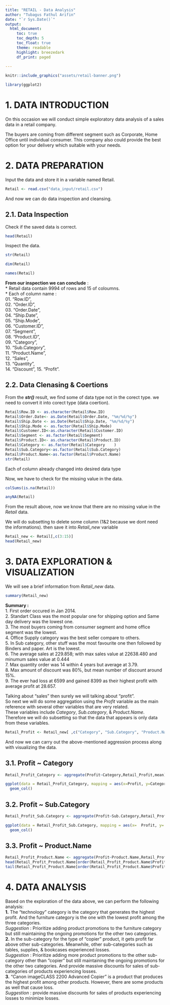 ---
title: "RETAIL - Data Analysis"
author: "Tubagus Fathul Arifin"
date: "`r Sys.Date()`"
output: 
  html_document:
     toc: true
     toc_depth: 5
     toc_float: true
     theme: readable
     highlight: breezedark
     df_print: paged
     
---

```{r echo=FALSE, out.width="100%"}
knitr::include_graphics("assets/retail-banner.png")
```
```{r setup, include=FALSE}

library(ggplot2)
```

# **1. DATA INTRODUCTION**

On this occasion we will conduct simple exploratory data analysis of a sales data in a retail company.

The buyers are coming from different segment such as Corporate, Home Office until individual consumer. This company also could provide the best option for your delivery which suitable with your needs.



# **2. DATA PREPARATION**

Input the data and store it in a variable named Retail.
```{r}
Retail <- read.csv("data_input/retail.csv")
```
And now we can do data inspection and cleansing.

## **2.1. Data Inspection**

Check if the saved data is correct.
```{r}
head(Retail)
```
Inspect the data.
```{r}
str(Retail)
```
```{r}
dim(Retail)
```
```{r}
names(Retail)
```
      
**From our inspection we can conclude** :   
  * Retail data contain 9994 of rows and 15 of coloumns.  
  * Each of column name :  
    01. “Row.ID”,  
    02. “Order.ID”,  
    03. “Order.Date”,  
    04. “Ship.Date”,  
    05. “Ship.Mode”,  
    06. “Customer.ID”,  
    07. “Segment”,  
    08. “Product.ID”,  
    09. “Category”,  
    10. “Sub.Category”,  
    11. “Product.Name”,  
    12. “Sales”,  
    13. “Quantity”,  
    14. “Discount”,
    15. “Profit”.  

## **2.2. Data Clenasing & Coertions**
From the ***str()*** result, we find some of data type not in the corect type. we need to convert it into corect type (data coertion).
```{r}
Retail$Row.ID <- as.character(Retail$Row.ID)
Retail$Order.Date<- as.Date(Retail$Order.Date, "%m/%d/%y")
Retail$Ship.Date <- as.Date(Retail$Ship.Date, "%m/%d/%y")
Retail$Ship.Mode <- as.factor(Retail$Ship.Mode)
Retail$Customer.ID<-as.character(Retail$Customer.ID)
Retail$Segment <- as.factor(Retail$Segment)
Retail$Product.ID<- as.character(Retail$Product.ID)
Retail$Category <- as.factor(Retail$Category    )
Retail$Sub.Category<-as.factor(Retail$Sub.Category)
Retail$Product.Name<-as.factor(Retail$Product.Name)
str(Retail)
```
Each of column already changed into desired data type

Now, we have to check for the missing value in the data.
```{r}
colSums(is.na(Retail))
```
```{r}
anyNA(Retail)
```
From the result above, now we know that there are no missing value in the *Retail* data.

We will do subsetting to delete some column (1&2 because we dont need the informations). then save it into *Retail_new* variable
```{r}
Retail_new <- Retail[,c(3:15)]
head(Retail_new)
```


# **3. DATA EXPLORATION & VISUALIZATION**

We will see a brief information from *Retail_new* data.

```{r}
summary(Retail_new)
```
    
**Summary :**  
1. First order occured in Jan 2014.  
2. Standart Class was the most popular one for shipping option and Same day delivery was the lowest one.  
3. The most buyers coming from consumer segment and home office segment was the lowest.  
4. Office Supply category was the best seller compare to others.  
5. In Sub category, other stuff was the most favourite one then followed by Binders and paper. Art is the lowest.  
6. The average sales at 229.858; with max sales value at 22638.480 and minumum sales value at 0.444  
7. Max quantity order was 14 within 4 years but average at 3.79.  
8. Max amount of discount was 80%, but mean number of discount around 15%.  
9. The ever had loss at 6599 and gained 8399 as their highest profit with average profit at 28.657.  


Talking about "sales" then surely we will talking about "profit".  
So next we will do some aggregation using the *Profit* variable as the main reference with several other variables that are very related.  
These variables include *Category*, *Sub.category*, & *Product.Name*.  
Therefore we will do subsetting so that the data that appears is only data from these variables.
```{r}
Retail_Profit <- Retail_new[ ,c("Category", "Sub.Category", "Product.Name", "Profit")]
```

And now we can carry out the above-mentioned aggression process along with visualizing the data.

## **3.1. Profit ~ Category **
```{r}
Retail_Profit_Category <- aggregate(Profit~Category,Retail_Profit,mean)
```
```{r}
ggplot(data = Retail_Profit_Category, mapping = aes(x=Profit, y=Category )) +
  geom_col()
```

## **3.2. Profit ~ Sub.Category **
```{r}
Retail_Profit_Sub.Category <- aggregate(Profit~Sub.Category,Retail_Profit,mean)
```
```{r}
ggplot(data = Retail_Profit_Sub.Category, mapping = aes(x=  Profit, y= Sub.Category )) +
  geom_col()
```

## **3.3. Profit ~ Product.Name **
```{r}
Retail_Profit_Product.Name <- aggregate(Profit~Product.Name,Retail_Profit,mean)
head(Retail_Profit_Product.Name[order(Retail_Profit_Product.Name$Profit, decreasing=T), ],5)
tail(Retail_Profit_Product.Name[order(Retail_Profit_Product.Name$Profit, decreasing=T), ],5)
```


# **4. DATA ANALYSIS**

Based on the exploration of the data above, we can perform the following analysis:  
**1.** The "technology" category is the category that generates the highest profit. And the furniture category is the one with the lowest profit among the three categories.  
  *Suggestion* : Prioritize adding product promotions to the furniture category but still maintaining the ongoing promotions for the other two categories.  
**2.** In the sub-category for the type of "copier" product, it gets profit far above other sub-categories. Meanwhile, other sub-categories such as tables, supplies, & bookcases experienced losses.  
  *Suggestion* : Prioritize adding more product promotions to the other sub-category other than "copier" but still maintaining the ongoing promotions for the other two categories. And provide massive discounts for sales of sub-categories of products experiencing losses.  
**3.** "Canon imageCLASS 2200 Advanced Copier" is a product that produces the highest profit among other products. However, there are some products as well that cause loss.  
  *Suggestion* : provide massive discounts for sales of products experiencing losses to minimize losses.  